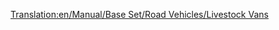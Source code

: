 [[Translation:en/Manual/Base Set/Road Vehicles/Livestock Vans]]
{{hu/Manual/Base Set/Road Vehicles/Navbox Közúti járművek}}
{{hu/Manual/Base Set/Road Vehicles/Közúti járművek|name     = Talbott állatszállító
  |img      = en/Archive/Old 32bpp/Talbott Livestock Van.png
  |price    = £4,305 ($8,610) 
  |speed    = 30 mph (48 km/h)
  |annual   = £421 ($842)
  |designed = 1935
  |life     = 15
  |capacity = 14 [[hu/Manual/Base Set/Cargos/Állat|állat]]
}}
{{hu/Manual/Base Set/Road Vehicles/Közúti járművek|name     = Uhl állatszállító
  |img      = en/Archive/Old 32bpp/Uhl Livestock Van.png
  |price    = £5,330 ($10,660)  
  |speed    = 55 mph (88 km/h)
  |annual   = £787 ($1,574)
  |designed = 1980
  |life     = 15
  |capacity = 16 [[hu/Manual/Base Set/Cargos/Állat|állat]]
}}
{{hu/Manual/Base Set/Road Vehicles/Közúti járművek|name     = Foster állatszállító
  |img      = en/Archive/Old 32bpp/Foster Livestock Van.png
  |price    = £5,740 ($11,480) 
  |speed    = 70 mph (112 km/h)
  |annual   = £1,125 ($2,250)
  |designed = 2022
  |life     = 15
  |capacity = 18 [[hu/Manual/Base Set/Cargos/Állat|állat]]
}}
